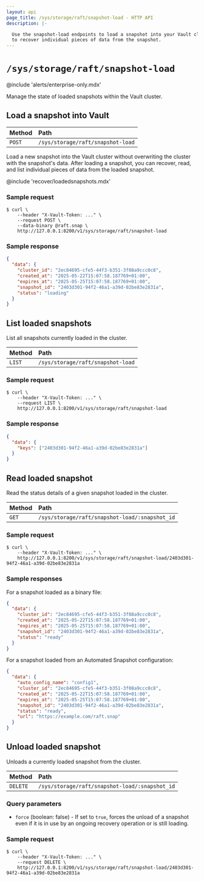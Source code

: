 ```yaml
---
layout: api
page_title: /sys/storage/raft/snapshot-load - HTTP API
description: |-

  Use the snapshot-load endpoints to load a snapshot into your Vault cluster
  to recover individual pieces of data from the snapshot.
---
```


# `/sys/storage/raft/snapshot-load`

@include 'alerts/enterprise-only.mdx'

Manage the state of loaded snapshots within the Vault cluster.

## Load a snapshot into Vault


| Method | Path                                           |
| :----- | :--------------------------------------------- |
| `POST` | `/sys/storage/raft/snapshot-load` |

Load a new snapshot into the Vault cluster without overwriting the cluster with
the snapshot's data. After loading a snapshot, you can recover, read, and list
individual pieces of data from the loaded snapshot.

@include 'recover/loadedsnapshots.mdx'

### Sample request

```shell-session
$ curl \
    --header "X-Vault-Token: ..." \
    --request POST \
    --data-binary @raft.snap \
    http://127.0.0.1:8200/v1/sys/storage/raft/snapshot-load
```


### Sample response

```json
{
  "data": {
    "cluster_id": "2ec84695-cfe5-44f3-b351-3f08a9ccc0c8",
    "created_at": "2025-05-22T15:07:58.187769+01:00",
    "expires_at": "2025-05-25T15:07:58.187769+01:00",
    "snapshot_id": "2403d301-94f2-46a1-a39d-02be83e2831a",
    "status": "loading"
  }
}
```

## List loaded snapshots

List all snapshots currently loaded in the cluster.

| Method | Path                                     |
| :----- | :--------------------------------------- |
| `LIST` | `/sys/storage/raft/snapshot-load` |

### Sample request

```shell-session
$ curl \
    --header "X-Vault-Token: ..." \
    --request LIST \
    http://127.0.0.1:8200/v1/sys/storage/raft/snapshot-load
```

### Sample response

```json
{
  "data": {
    "keys": ["2403d301-94f2-46a1-a39d-02be83e2831a"]
  }
}
```

## Read loaded snapshot

Read the status details of a given snapshot loaded in the cluster.

| Method | Path                                           |
| :----- | :--------------------------------------------- |
| `GET`  | `/sys/storage/raft/snapshot-load/:snapshot_id` |

### Sample request

```shell-session
$ curl \
    --header "X-Vault-Token: ..." \
    http://127.0.0.1:8200/v1/sys/storage/raft/snapshot-load/2403d301-94f2-46a1-a39d-02be83e2831a
```

### Sample responses

For a snapshot loaded as a binary file:

```json
{
  "data": {
    "cluster_id": "2ec84695-cfe5-44f3-b351-3f08a9ccc0c8",
    "created_at": "2025-05-22T15:07:58.187769+01:00",
    "expires_at": "2025-05-25T15:07:58.187769+01:00",
    "snapshot_id": "2403d301-94f2-46a1-a39d-02be83e2831a",
    "status": "ready"
  }
}
```

For a snapshot loaded from an Automated Snapshot configuration:

```json
{
  "data": {
    "auto_config_name": "config1",
    "cluster_id": "2ec84695-cfe5-44f3-b351-3f08a9ccc0c8",
    "created_at": "2025-05-22T15:07:58.187769+01:00",
    "expires_at": "2025-05-25T15:07:58.187769+01:00",
    "snapshot_id": "2403d301-94f2-46a1-a39d-02be83e2831a",
    "status": "ready",
    "url": "https://example.com/raft.snap"
  }
}
```

## Unload loaded snapshot

Unloads a currently loaded snapshot from the cluster.

| Method   | Path                                           |
| :------- | :--------------------------------------------- |
| `DELETE` | `/sys/storage/raft/snapshot-load/:snapshot_id` |

### Query parameters

- `force` (boolean: false) - If set to `true`, forces the unload of a snapshot
  even if it is in use by an ongoing recovery operation or is still loading.

### Sample request

```shell-session
$ curl \
    --header "X-Vault-Token: ..." \
    --request DELETE \
    http://127.0.0.1:8200/v1/sys/storage/raft/snapshot-load/2403d301-94f2-46a1-a39d-02be83e2831a
```